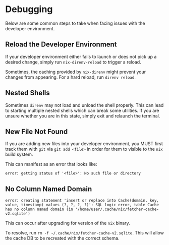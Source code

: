 # Debugging

Below are some common steps to take when facing issues with the developer environment.

## Reload the Developer Environment

If your developer environment either fails to launch or does not pick up a desired change,
simply run `nix-direnv-reload` to trigger a reload.

Sometimes, the caching provided by `nix-direnv` might prevent your changes from appearing. For
a hard reload, run `direnv reload`.

## Nested Shells

Sometimes `direnv` may not load and unload the shell properly. This can lead to starting multiple
nested shells which can break some utilities. If you are unsure whether you are in this state,
simply exit and relaunch the terminal.

## New File Not Found

If you are adding new files into your developer environment, you MUST first track them with `git` via
`git add <file>` in order for them to visible to the `nix` build system.

This can manifest as an error that looks like:

```shellsession
error: getting status of '<file>': No such file or directory
```

## No Column Named Domain

```shellsession
error: creating statement 'insert or replace into Cache(domain, key, value, timestamp) values (?, ?, ?, ?)': SQL logic error, table Cache has no column named domain (in '/home/user/.cache/nix/fetcher-cache-v2.sqlite')
```

This can occur after upgrading for version of the `nix` binary.

To resolve, run `rm -f ~/.cache/nix/fetcher-cache-v2.sqlite`. This will allow the cache DB to be recreated
with the correct schema.
